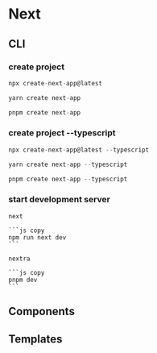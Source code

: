 # Next

## CLI

### create project

```js copy
npx create-next-app@latest
```

```js copy
yarn create next-app
```

```js copy
pnpm create next-app
```

### create project --typescript


```js copy
npx create-next-app@latest --typescript
```

```js copy
yarn create next-app --typescript
```

```js copy
pnpm create next-app --typescript
```

### start development server

    next
    
    ```js copy
    npm run next dev
    ```

    nextra
    
    ```js copy
    pnpm dev
    ```

## Components

## Templates

